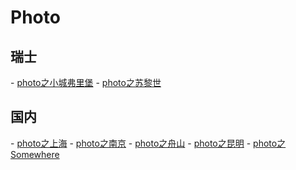 = Photo =

== 瑞士 ==
- [[photo之小城弗里堡]]
- [[photo之苏黎世]]

== 国内 ==
- [[photo之上海]]
- [[photo之南京]]
- [[photo之舟山]]
- [[photo之昆明]]
- [[photo之Somewhere]]
